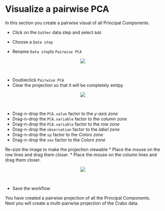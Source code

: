 # Visualize a pairwise PCA
In this section you create a pairwise visual of all Principal Components.

* Click on the `Gather` data step and select `Add` 

* Choose a `Data step`
* Rename `Data step`to `Pairwise PCA`


<center><img src="images/View_add_pairwise_PCA.png"></center>\

* Doubleclick `Pairwise PCA`
* Clear the projection so that it will be completely emtpy

<center><img src="images/View_empty_pairwise_PCA.png"></center>\

* Drag-n-drop the ``PCA.value`` factor to the _y-axis zone_
* Drag-n-drop the ``PCA.variable`` factor to the _column zone_
* Drag-n-drop the ``PCA.variable`` factor to the _row zone_
* Drag-n-drop the ``observation`` factor to the _label zone_
* Drag-n-drop the ``sp`` factor to the _Colors zone_
* Drag-n-drop the ``sex`` factor to the _Colors zone_

Re-size the image to make the projection viewable
* Place the mouse on the row lines and drag them closer.
* Place the mouse on the column lines and drag them closer.

<center><img src="images/View_pairwise_PCA.png"></center>\

* Save the workflow

You have created a pairwise projection of all the Principal Components. Next you will create a multi-pairwise projection of the Crabs data.